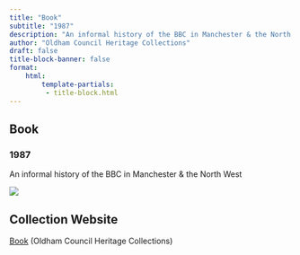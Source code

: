 ```yaml
---
title: "Book"
subtitle: "1987"
description: "An informal history of the BBC in Manchester & the North West"
author: "Oldham Council Heritage Collections"
draft: false
title-block-banner: false
format:
    html:
        template-partials:
         - title-block.html
---
```

## Book
### 1987
An informal history of the BBC in Manchester & the North West

::: {.column-margin}
<img src="/full/400,/0/default.jpg">

:::

## Collection Website
<a href="https://calmview.oldham.gov.uk/calmview/Record.aspx?src=CalmView.Catalog&pos=2"/>Book</a> (Oldham Council Heritage Collections)
